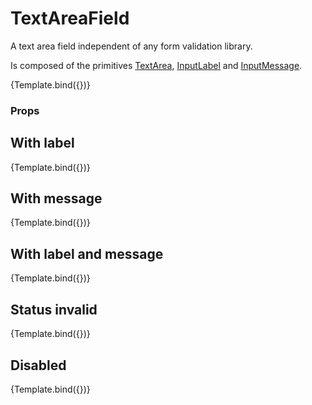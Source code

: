 
<Meta title="Components/FormNew/TextAreaField" component={TextAreaField} />

# TextAreaField

A text area field independent of any form validation library.

Is composed of the primitives [TextArea](../?path=/docs/components-formnew-primitive-textarea--default-story), [InputLabel](../?path=/docs/components-formnew-primitive-inputlabel--default-story) and [InputMessage](../?path=/docs/components-formnew-primitive-inputmessage--default-story).


<Canvas>
  <Story
    name="Default"
    args={{
      label: 'Bio',
      placeholder: 'Your Bio',
      message: 'Say something about yourself',
      mode: Mode.light,
      variant: FormVariant.solid,
      disabled: false,
      rows: 4,
    }}
  >
    {Template.bind({})}
  </Story>
</Canvas>

### Props

<ArgsTable story="Default" />

## With label

<Canvas>
  <Story
    name="With label"
    args={{
      label: 'Label',
    }}
  >
    {Template.bind({})}
  </Story>
</Canvas>

## With message

<Canvas>
  <Story
    name="With message"
    args={{
      message: 'This is the message',
    }}
  >
    {Template.bind({})}
  </Story>
</Canvas>

## With label and message

<Canvas>
  <Story
    name="With label and message"
    args={{
      label: 'Label',
      message: 'This is the message',
    }}
  >
    {Template.bind({})}
  </Story>
</Canvas>

## Status invalid

<Canvas>
  <Story
    name="Status invalid"
    args={{
      label: 'Label',
      message: 'This is the message',
      status: Status.invalid,
    }}
  >
    {Template.bind({})}
  </Story>
</Canvas>

## Disabled

<Canvas>
  <Story
    name="Disabled"
    args={{
      label: 'Label',
      message: 'This is the message',
      disabled: true,
    }}
  >
    {Template.bind({})}
  </Story>
</Canvas>

